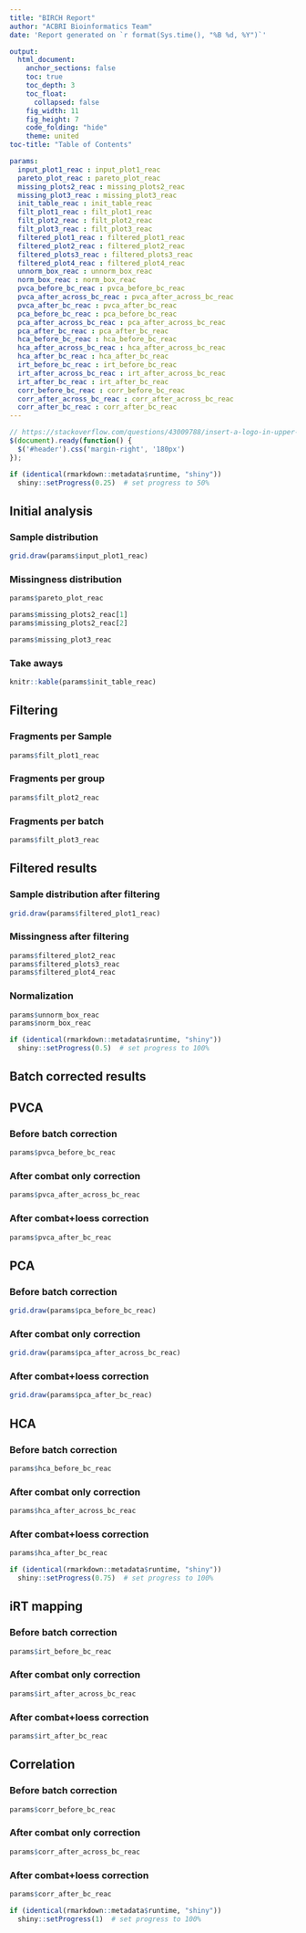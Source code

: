 ```yaml
---
title: "BIRCH Report"
author: "ACBRI Bioinformatics Team"
date: 'Report generated on `r format(Sys.time(), "%B %d, %Y")`'

output:
  html_document:
    anchor_sections: false
    toc: true
    toc_depth: 3
    toc_float:
      collapsed: false
    fig_width: 11
    fig_height: 7
    code_folding: "hide"
    theme: united
toc-title: "Table of Contents"

params:
  input_plot1_reac : input_plot1_reac
  pareto_plot_reac : pareto_plot_reac
  missing_plots2_reac : missing_plots2_reac
  missing_plot3_reac : missing_plot3_reac
  init_table_reac : init_table_reac
  filt_plot1_reac : filt_plot1_reac
  filt_plot2_reac : filt_plot2_reac
  filt_plot3_reac : filt_plot3_reac
  filtered_plot1_reac : filtered_plot1_reac
  filtered_plot2_reac : filtered_plot2_reac
  filtered_plots3_reac : filtered_plots3_reac
  filtered_plot4_reac : filtered_plot4_reac
  unnorm_box_reac : unnorm_box_reac
  norm_box_reac : norm_box_reac
  pvca_before_bc_reac : pvca_before_bc_reac
  pvca_after_across_bc_reac : pvca_after_across_bc_reac
  pvca_after_bc_reac : pvca_after_bc_reac
  pca_before_bc_reac : pca_before_bc_reac
  pca_after_across_bc_reac : pca_after_across_bc_reac
  pca_after_bc_reac : pca_after_bc_reac
  hca_before_bc_reac : hca_before_bc_reac
  hca_after_across_bc_reac : hca_after_across_bc_reac
  hca_after_bc_reac : hca_after_bc_reac
  irt_before_bc_reac : irt_before_bc_reac
  irt_after_across_bc_reac : irt_after_across_bc_reac
  irt_after_bc_reac : irt_after_bc_reac
  corr_before_bc_reac : corr_before_bc_reac
  corr_after_across_bc_reac : corr_after_across_bc_reac
  corr_after_bc_reac : corr_after_bc_reac
---
```


```js
// https://stackoverflow.com/questions/43009788/insert-a-logo-in-upper-right-corner-of-r-markdown-html-document
$(document).ready(function() {
  $('#header').css('margin-right', '180px')
});
```

```r
if (identical(rmarkdown::metadata$runtime, "shiny"))
  shiny::setProgress(0.25)  # set progress to 50%
```

## Initial analysis {.tabset}
### Sample distribution
```r
grid.draw(params$input_plot1_reac)
```

### Missingness distribution
```r
params$pareto_plot_reac

params$missing_plots2_reac[1]
params$missing_plots2_reac[2]

params$missing_plot3_reac
```

### Take aways
```r
knitr::kable(params$init_table_reac)
```

## Filtering {.tabset}
### Fragments per Sample
```r
params$filt_plot1_reac
```

### Fragments per group
```r
params$filt_plot2_reac
```

### Fragments per batch
```r
params$filt_plot3_reac
```

## Filtered results {.tabset}
### Sample distribution after filtering
```r
grid.draw(params$filtered_plot1_reac)
```

### Missingness after filtering
```r
params$filtered_plot2_reac
params$filtered_plots3_reac
params$filtered_plot4_reac
```

### Normalization
```r
params$unnorm_box_reac
params$norm_box_reac

if (identical(rmarkdown::metadata$runtime, "shiny"))
  shiny::setProgress(0.5)  # set progress to 100%
```

## Batch corrected results 
## PVCA {.tabset}
### Before batch correction
```r
params$pvca_before_bc_reac
```

### After combat only correction
```r
params$pvca_after_across_bc_reac
```

### After combat+loess correction
```r
params$pvca_after_bc_reac
```

## PCA {.tabset}
### Before batch correction
```r
grid.draw(params$pca_before_bc_reac)
```

### After combat only correction
```r
grid.draw(params$pca_after_across_bc_reac)
```

### After combat+loess correction
```r
grid.draw(params$pca_after_bc_reac)
```

## HCA {.tabset}
### Before batch correction
```r
params$hca_before_bc_reac
```

### After combat only correction
```r
params$hca_after_across_bc_reac
```

### After combat+loess correction
```r
params$hca_after_bc_reac

if (identical(rmarkdown::metadata$runtime, "shiny"))
  shiny::setProgress(0.75)  # set progress to 100%
```

## iRT mapping {.tabset}
### Before batch correction
```r
params$irt_before_bc_reac
```

### After combat only correction
```r
params$irt_after_across_bc_reac
```

### After combat+loess correction
```r
params$irt_after_bc_reac
```

## Correlation {.tabset}
### Before batch correction
```r
params$corr_before_bc_reac
```

### After combat only correction
```r
params$corr_after_across_bc_reac
```

### After combat+loess correction
```r
params$corr_after_bc_reac

if (identical(rmarkdown::metadata$runtime, "shiny"))
  shiny::setProgress(1)  # set progress to 100%
```